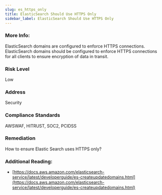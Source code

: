 ```yaml
---
slug: es_https_only
title: ElasticSearch Should Use HTTPS Only
sidebar_label: ElasticSearch Should Use HTTPS Only
---
```


### More Info:

ElasticSearch domains are configured to enforce HTTPS connections. ElasticSearch domains should be configured to enforce HTTPS connections for all clients to ensure encryption of data in transit.

### Risk Level

Low

### Address

Security

### Compliance Standards

AWSWAF, HITRUST, SOC2, PCIDSS

### Remediation

How to ensure Elastic Search uses HTTPS only?

### Additional Reading:

- [https://docs.aws.amazon.com/elasticsearch-service/latest/developerguide/es-createupdatedomains.html](https://docs.aws.amazon.com/elasticsearch-service/latest/developerguide/es-createupdatedomains.html) 

